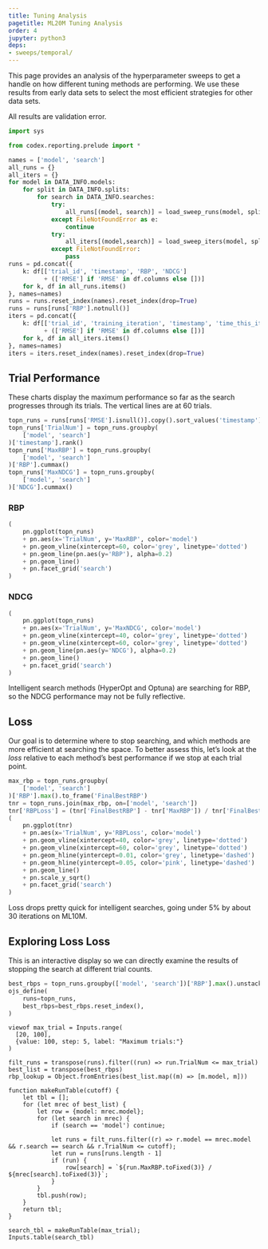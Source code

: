 ```yaml
---
title: Tuning Analysis
pagetitle: ML20M Tuning Analysis
order: 4
jupyter: python3
deps:
- sweeps/temporal/
---
```


This page provides an analysis of the hyperparameter sweeps to get a handle on
how different tuning methods are performing.  We use these results from early
data sets to select the most efficient strategies for other data sets.

All results are validation error.

```python
import sys

from codex.reporting.prelude import *
```

```python
names = ['model', 'search']
all_runs = {}
all_iters = {}
for model in DATA_INFO.models:
    for split in DATA_INFO.splits:
        for search in DATA_INFO.searches:
            try:
                all_runs[(model, search)] = load_sweep_runs(model, split=split, method=search)
            except FileNotFoundError as e:
                continue
            try:
                all_iters[(model,search)] = load_sweep_iters(model, split=split, method=search)
            except FileNotFoundError:
                pass
runs = pd.concat({
    k: df[['trial_id', 'timestamp', 'RBP', 'NDCG']
          + (['RMSE'] if 'RMSE' in df.columns else [])]
    for k, df in all_runs.items()
}, names=names)
runs = runs.reset_index(names).reset_index(drop=True)
runs = runs[runs['RBP'].notnull()]
iters = pd.concat({
    k: df[['trial_id', 'training_iteration', 'timestamp', 'time_this_iter_s', 'RBP', 'NDCG']
          + (['RMSE'] if 'RMSE' in df.columns else [])]
    for k, df in all_iters.items()
}, names=names)
iters = iters.reset_index(names).reset_index(drop=True)
```

## Trial Performance

These charts display the maximum performance so far as the search
progresses through its trials.  The vertical lines are at 60 trials.

```python
topn_runs = runs[runs['RMSE'].isnull()].copy().sort_values('timestamp')
topn_runs['TrialNum'] = topn_runs.groupby(
    ['model', 'search']
)['timestamp'].rank()
topn_runs['MaxRBP'] = topn_runs.groupby(
    ['model', 'search']
)['RBP'].cummax()
topn_runs['MaxNDCG'] = topn_runs.groupby(
    ['model', 'search']
)['NDCG'].cummax()
```

::: {.panel-tabset}

### RBP

```python
(
    pn.ggplot(topn_runs)
    + pn.aes(x='TrialNum', y='MaxRBP', color='model')
    + pn.geom_vline(xintercept=60, color='grey', linetype='dotted')
    + pn.geom_line(pn.aes(y='RBP'), alpha=0.2)
    + pn.geom_line()
    + pn.facet_grid('search')
)
```

### NDCG


```python
(
    pn.ggplot(topn_runs)
    + pn.aes(x='TrialNum', y='MaxNDCG', color='model')
    + pn.geom_vline(xintercept=40, color='grey', linetype='dotted')
    + pn.geom_vline(xintercept=60, color='grey', linetype='dotted')
    + pn.geom_line(pn.aes(y='NDCG'), alpha=0.2)
    + pn.geom_line()
    + pn.facet_grid('search')
)
```

::: {.callout-note}
Intelligent search methods (HyperOpt and Optuna) are searching for RBP,
so the NDCG performance may not be fully reflective.
:::

:::

## Loss

Our goal is to determine where to stop searching, and which methods are more
efficient at searching the space.  To better assess this, let's look at the _loss_ relative to each method's best performance if we stop at each trial point.

```python
max_rbp = topn_runs.groupby(
    ['model', 'search']
)['RBP'].max().to_frame('FinalBestRBP')
tnr = topn_runs.join(max_rbp, on=['model', 'search'])
tnr['RBPLoss'] = (tnr['FinalBestRBP'] - tnr['MaxRBP']) / tnr['FinalBestRBP']
(
    pn.ggplot(tnr)
    + pn.aes(x='TrialNum', y='RBPLoss', color='model')
    + pn.geom_vline(xintercept=40, color='grey', linetype='dotted')
    + pn.geom_vline(xintercept=60, color='grey', linetype='dotted')
    + pn.geom_hline(yintercept=0.01, color='grey', linetype='dashed')
    + pn.geom_hline(yintercept=0.05, color='pink', linetype='dashed')
    + pn.geom_line()
    + pn.scale_y_sqrt()
    + pn.facet_grid('search')
)
```

Loss drops pretty quick for intelligent searches, going under 5% by about 30
iterations on ML10M.

## Exploring Loss Loss

This is an interactive display so we can directly examine the results of stopping
the search at different trial counts.

```python
best_rbps = topn_runs.groupby(['model', 'search'])['RBP'].max().unstack()
ojs_define(
    runs=topn_runs,
    best_rbps=best_rbps.reset_index(),
)
```


```ojs
viewof max_trial = Inputs.range(
  [20, 100],
  {value: 100, step: 5, label: "Maximum trials:"}
)
```

```ojs
filt_runs = transpose(runs).filter((run) => run.TrialNum <= max_trial)
best_list = transpose(best_rbps)
rbp_lookup = Object.fromEntries(best_list.map((m) => [m.model, m]))

function makeRunTable(cutoff) {
    let tbl = [];
    for (let mrec of best_list) {
        let row = {model: mrec.model};
        for (let search in mrec) {
            if (search == 'model') continue;

            let runs = filt_runs.filter((r) => r.model == mrec.model && r.search == search && r.TrialNum <= cutoff);
            let run = runs[runs.length - 1]
            if (run) {
                row[search] = `${run.MaxRBP.toFixed(3)} / ${mrec[search].toFixed(3)}`;
            }
        }
        tbl.push(row);
    }
    return tbl;
}

search_tbl = makeRunTable(max_trial);
Inputs.table(search_tbl)
```
